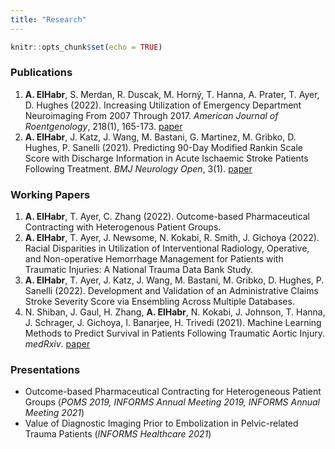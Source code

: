 ```yaml
---
title: "Research"
---
```


```r
knitr::opts_chunk$set(echo = TRUE)
```

### Publications

1. **A. ElHabr**, S. Merdan, R. Duscak, M. Horn&#253;, T. Hanna, A. Prater, T. Ayer, D. Hughes (2022). Increasing Utilization of Emergency Department Neuroimaging From 2007 Through 2017. *American Journal of Roentgenology*, 218(1), 165-173. [paper](https://www.ajronline.org/doi/abs/10.2214/AJR.21.25864)
2. **A. ElHabr**, J. Katz, J. Wang, M. Bastani, G. Martinez, M. Gribko, D. Hughes, P. Sanelli (2021). Predicting 90-Day Modified Rankin Scale Score with Discharge Information in Acute Ischaemic Stroke Patients Following Treatment. *BMJ Neurology Open*, 3(1). [paper](https://neurologyopen.bmj.com/content/3/1/e000177)

### Working Papers

1. **A. ElHabr**, T. Ayer, C. Zhang (2022). Outcome-based Pharmaceutical Contracting with Heterogenous Patient Groups.
2. **A. ElHabr**, T. Ayer, J. Newsome, N. Kokabi, R. Smith,  J. Gichoya (2022). Racial Disparities in Utilization of Interventional Radiology, Operative, and Non-operative Hemorrhage Management for Patients with Traumatic Injuries: A National Trauma Data Bank Study.
3. **A. ElHabr**, T. Ayer, J. Katz, J. Wang, M. Bastani, M. Gribko, D. Hughes, P. Sanelli (2022). Development and Validation of an Administrative Claims Stroke Severity Score via Ensembling Across Multiple Databases.
4. N. Shiban, J. Gaul, H. Zhang, **A. ElHabr**, N. Kokabi, J. Johnson, T. Hanna, J. Schrager, J. Gichoya, I. Banarjee, H. Trivedi (2021). Machine Learning Methods to Predict Survival in Patients Following Traumatic Aortic Injury. *medRxiv*. [paper](https://www.medrxiv.org/content/10.1101/2021.07.28.21261166v1)

### Presentations

- Outcome-based Pharmaceutical Contracting for Heterogeneous Patient Groups (*POMS 2019, INFORMS Annual Meeting 2019, INFORMS Annual Meeting 2021*)
- Value of Diagnostic Imaging Prior to Embolization in Pelvic-related Trauma Patients (*INFORMS Healthcare 2021*)

